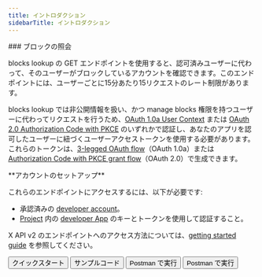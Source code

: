 ```yaml
---
title: イントロダクション
sidebarTitle: イントロダクション
---
```



<div id="blocks-lookup">
  ### ブロックの照会
</div>

blocks lookup の GET エンドポイントを使用すると、認可済みユーザーに代わって、そのユーザーがブロックしているアカウントを確認できます。このエンドポイントには、ユーザーごとに15分あたり15リクエストのレート制限があります。

blocks lookup では非公開情報を扱い、かつ manage blocks 権限を持つユーザーに代わってリクエストを行うため、[OAuth 1.0a User Context](/ja/resources/fundamentals/authentication) または [OAuth 2.0 Authorization Code with PKCE](ja/resources/fundamentals/authentication#oauth-2-0-authorization-code-flow-with-pkce-2) のいずれかで認証し、あなたのアプリを認可したユーザーに紐づくユーザーアクセストークンを使用する必要があります。これらのトークンは、[3-legged OAuth flow](/ja/resources/fundamentals/authentication#obtaining-access-tokens-using-3-legged-oauth-flow)（OAuth 1.0a）または [Authorization Code with PKCE grant flow](/ja/resources/fundamentals/authentication#how-to-connect-to-endpoints-using-oauth-2-0-authorization-code-flow-with-pkce)（OAuth 2.0）で生成できます。

<Note>
  **アカウントのセットアップ**

  これらのエンドポイントにアクセスするには、以下が必要です:

  - 承認済みの [developer account](https://developer.x.com/en/portal/petition/essential/basic-info)。
  - [Project](/ja/resources/fundamentals/projects) 内の [developer App](/ja/resources/fundamentals/developer-apps) のキーとトークンを使用して認証すること。

  X API v2 のエンドポイントへのアクセス方法については、[getting started guide](/ja/x-api/getting-started/getting-access) を参照してください。
</Note>

<div className="flex space-x-2">
  <Button href="/ja/x-api/users/blocks/quickstart">
    クイックスタート
  </Button>

  <Button href="https://github.com/xdevplatform/Twitter-API-v2-sample-code">
    サンプルコード
  </Button>

  <Button href="https://app.getpostman.com/run-collection/9956214-784efcda-ed4c-4491-a4c0-a26470a67400">
    Postman で実行
  </Button>

  <Button href="https://developer.x.com/apitools/api?endpoint=/2/users/%7Bid%7D/blocking&method=get">
    Postman で実行
  </Button>
</div>